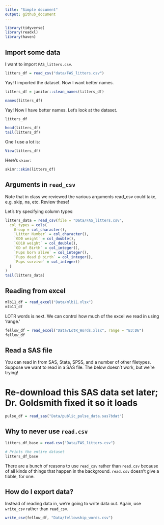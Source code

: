 ```yaml
---
title: "Simple document"
output: github_document
---
```


```r
library(tidyverse)
library(readxl)
library(haven)
```

## Import some data

I want to import `FAS_litters.csv`. 

```r
litters_df = read_csv("data/FAS_litters.csv")
```

Yay! I imported the dataset. Now I want better names.

```r

litters_df = janitor::clean_names(litters_df)

names(litters_df)
```

Yay! Now I have better names. Let's look at the dataset.

```r
litters_df

head(litters_df)
tail(litters_df)
```

One I use a lot is:

```r
View(litters_df)
```

Here's `skimr`:
```r
skimr::skim(litters_df)
```

## Arguments in `read_csv`

Note that in class we reviewed the various arguments read_csv could take, e.g. skip, na, etc. Review these!

Let's try specifying column types:

```r
litters_data = read_csv(file = "Data/FAS_litters.csv",
  col_types = cols(
    Group = col_character(),
    `Litter Number` = col_character(),
    `GD0 weight` = col_double(),
    `GD18 weight` = col_double(),
    `GD of Birth` = col_integer(),
    `Pups born alive` = col_integer(),
    `Pups dead @ birth` = col_integer(),
    `Pups survive` = col_integer()
  )
)
tail(litters_data)
```

## Reading from excel

```r
mlb11_df = read_excel("Data/mlb11.xlsx")
mlb11_df
```

LOTR words is next. We can control how much of the excel we read in using 'range.'

```r
fellow_df = read_excel("Data/LotR_Words.xlsx", range = "B3:D6")
fellow_df
```

## Read a SAS file

You can read in from SAS, Stata, SPSS, and a number of other filetypes. Suppose we want to read in a SAS file. The below doesn't work, but we're trying!

# Re-download this SAS data set later; Dr. Goldsmith fixed it so it loads

```r
pulse_df = read_sas("Data/public_pulse_data.sas7bdat")
```

## Why to never use `read.csv`

```r
litters_df_base = read.csv("Data/FAS_litters.csv")

# Prints the entire dataset
litters_df_base
```

There are a bunch of reasons to use `read_csv` rather than `read.csv` because of all kinds of things that happen in the background. `read.csv` doesn't give a tibble, for one.

## How do I export data?

Instead of reading data in, we're going to write data out. Again, use `write_csv` rather than `read_csv`.

```r
write_csv(fellow_df, "Data/fellowship_words.csv")
```